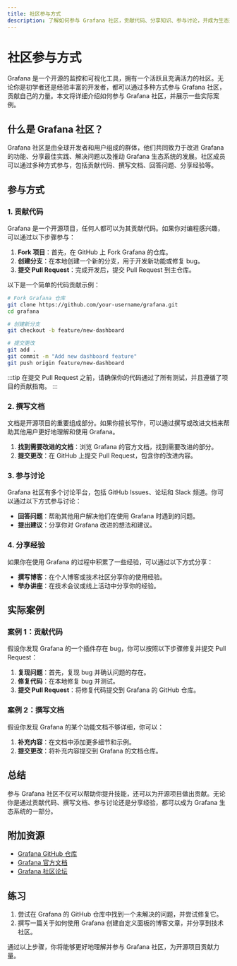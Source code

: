 ```yaml
---
title: 社区参与方式
description: 了解如何参与 Grafana 社区，贡献代码、分享知识、参与讨论，并成为生态系统的一部分。
---
```


# 社区参与方式

Grafana 是一个开源的监控和可视化工具，拥有一个活跃且充满活力的社区。无论你是初学者还是经验丰富的开发者，都可以通过多种方式参与 Grafana 社区，贡献自己的力量。本文将详细介绍如何参与 Grafana 社区，并展示一些实际案例。

## 什么是 Grafana 社区？

Grafana 社区是由全球开发者和用户组成的群体，他们共同致力于改进 Grafana 的功能、分享最佳实践、解决问题以及推动 Grafana 生态系统的发展。社区成员可以通过多种方式参与，包括贡献代码、撰写文档、回答问题、分享经验等。

## 参与方式

### 1. 贡献代码

Grafana 是一个开源项目，任何人都可以为其贡献代码。如果你对编程感兴趣，可以通过以下步骤参与：

1. **Fork 项目**：首先，在 GitHub 上 Fork Grafana 的仓库。
2. **创建分支**：在本地创建一个新的分支，用于开发新功能或修复 bug。
3. **提交 Pull Request**：完成开发后，提交 Pull Request 到主仓库。

以下是一个简单的代码贡献示例：

```bash
# Fork Grafana 仓库
git clone https://github.com/your-username/grafana.git
cd grafana

# 创建新分支
git checkout -b feature/new-dashboard

# 提交更改
git add .
git commit -m "Add new dashboard feature"
git push origin feature/new-dashboard
```

:::tip
在提交 Pull Request 之前，请确保你的代码通过了所有测试，并且遵循了项目的贡献指南。
:::

### 2. 撰写文档

文档是开源项目的重要组成部分。如果你擅长写作，可以通过撰写或改进文档来帮助其他用户更好地理解和使用 Grafana。

1. **找到需要改进的文档**：浏览 Grafana 的官方文档，找到需要改进的部分。
2. **提交更改**：在 GitHub 上提交 Pull Request，包含你的改进内容。

### 3. 参与讨论

Grafana 社区有多个讨论平台，包括 GitHub Issues、论坛和 Slack 频道。你可以通过以下方式参与讨论：

- **回答问题**：帮助其他用户解决他们在使用 Grafana 时遇到的问题。
- **提出建议**：分享你对 Grafana 改进的想法和建议。

### 4. 分享经验

如果你在使用 Grafana 的过程中积累了一些经验，可以通过以下方式分享：

- **撰写博客**：在个人博客或技术社区分享你的使用经验。
- **举办讲座**：在技术会议或线上活动中分享你的经验。

## 实际案例

### 案例 1：贡献代码

假设你发现 Grafana 的一个插件存在 bug，你可以按照以下步骤修复并提交 Pull Request：

1. **复现问题**：首先，复现 bug 并确认问题的存在。
2. **修复代码**：在本地修复 bug 并测试。
3. **提交 Pull Request**：将修复代码提交到 Grafana 的 GitHub 仓库。

### 案例 2：撰写文档

假设你发现 Grafana 的某个功能文档不够详细，你可以：

1. **补充内容**：在文档中添加更多细节和示例。
2. **提交更改**：将补充内容提交到 Grafana 的文档仓库。

## 总结

参与 Grafana 社区不仅可以帮助你提升技能，还可以为开源项目做出贡献。无论你是通过贡献代码、撰写文档、参与讨论还是分享经验，都可以成为 Grafana 生态系统的一部分。

## 附加资源

- [Grafana GitHub 仓库](https://github.com/grafana/grafana)
- [Grafana 官方文档](https://grafana.com/docs/)
- [Grafana 社区论坛](https://community.grafana.com/)

## 练习

1. 尝试在 Grafana 的 GitHub 仓库中找到一个未解决的问题，并尝试修复它。
2. 撰写一篇关于如何使用 Grafana 创建自定义面板的博客文章，并分享到技术社区。

通过以上步骤，你将能够更好地理解并参与 Grafana 社区，为开源项目贡献力量。